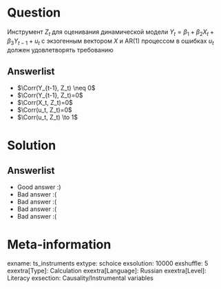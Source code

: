 Question
========
Инструмент $Z_t$ для оценивания динамической модели $Y_t = \beta_1 + \beta_2 X_t + \beta_3 Y_{t-1} + u_t$
с экзогенным вектором $X$ и AR(1) процессом в ошибках $u_t$ должен удовлетворять требованию


Answerlist
----------
*  $\Corr(Y_{t-1}, Z_t) \neq 0$
*  $\Corr(Y_{t-1}, Z_t)=0$
*  $\Corr(X_t, Z_t)=0$
*  $\Corr(u_t, Z_t)=0$
*  $\Corr(u_t, Z_t) \to 1$

Solution
========

Answerlist
----------
*  Good answer :)
*  Bad answer :(
*  Bad answer :(
*  Bad answer :(
*  Bad answer :(

Meta-information
================
exname: ts_instruments
extype: schoice
exsolution: 10000
exshuffle: 5
exextra[Type]: Calculation
exextra[Language]: Russian
exextra[Level]: Literacy
exsection: Causality/Instrumental variables
